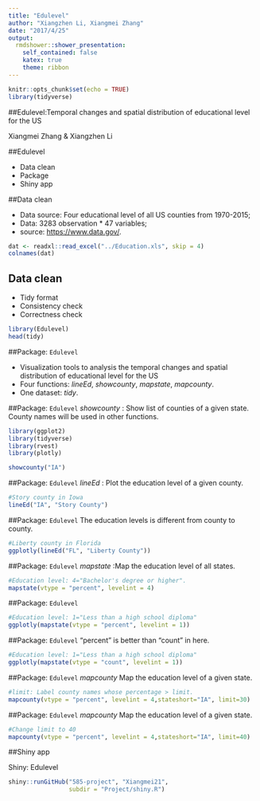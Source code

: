```yaml
---
title: "Edulevel"
author: "Xiangzhen Li, Xiangmei Zhang"
date: "2017/4/25"
output: 
  rmdshower::shower_presentation:
    self_contained: false
    katex: true
    theme: ribbon
---
```

```r
knitr::opts_chunk$set(echo = TRUE)
library(tidyverse)
```
##Edulevel:Temporal changes and spatial distribution of educational level for the US

Xiangmei Zhang & Xiangzhen Li

##Edulevel

- Data clean
- Package
- Shiny app

##Data clean

- Data source: Four educational level of all US counties from 1970-2015;
- Data: 3283 observation * 47 variables;
- source: <https://www.data.gov/>.


```r
dat <- readxl::read_excel("../Education.xls", skip = 4)
colnames(dat)
```



## Data clean

- Tidy format
- Consistency check
- Correctness check

```r
library(Edulevel)
head(tidy)

```

##Package: `Edulevel` 

- Visualization tools to analysis the temporal changes and spatial distribution of educational level for the US
- Four functions: *lineEd*, *showcounty*, *mapstate*, *mapcounty*. 
- One dataset: *tidy*.

##Package: `Edulevel`
*showcounty* : Show list of counties of a given state. County names will be used in other functions.
```r
library(ggplot2)
library(tidyverse)
library(rvest)
library(plotly)

showcounty("IA")
```

##Package: `Edulevel`
*lineEd* : Plot the education level of a given county.
```r
#Story county in Iowa
lineEd("IA", "Story County")
```

##Package: `Edulevel`
The education levels is different from county to county.
```r
#Liberty county in Florida
ggplotly(lineEd("FL", "Liberty County"))
```

##Package: `Edulevel`
*mapstate* :Map the education level of all states.
```r
#Education level: 4="Bachelor's degree or higher".
mapstate(vtype = "percent", levelint = 4)
```

##Package: `Edulevel`
```r
#Education level: 1="Less than a high school diploma"
ggplotly(mapstate(vtype = "percent", levelint = 1))
```

##Package: `Edulevel`
"percent" is better than "count" in here.
```r
#Education level: 1="Less than a high school diploma"
ggplotly(mapstate(vtype = "count", levelint = 1))
```

##Package: `Edulevel`
*mapcounty* Map the education level of a given state.
```r
#limit: Label county names whose percentage > limit.
mapcounty(vtype = "percent", levelint = 4,stateshort="IA", limit=30)
```

##Package: `Edulevel`
*mapcounty* Map the education level of a given state.
```r
#Change limit to 40
mapcounty(vtype = "percent", levelint = 4,stateshort="IA", limit=40)
```


##Shiny app

Shiny: Edulevel
```r
shiny::runGitHub("585-project", "Xiangmei21", 
                 subdir = "Project/shiny.R")
```